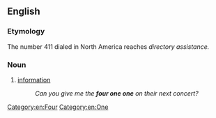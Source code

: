 ==English==

===Etymology===
The number 411 dialed in North America reaches ''directory assistance.''

===Noun===
{{en-noun|-}}

# {{lb|en|slang|US}} [[information]]
#: ''Can you give me the '''four one one''' on their next concert?''

[[Category:en:Four]]
[[Category:en:One]]